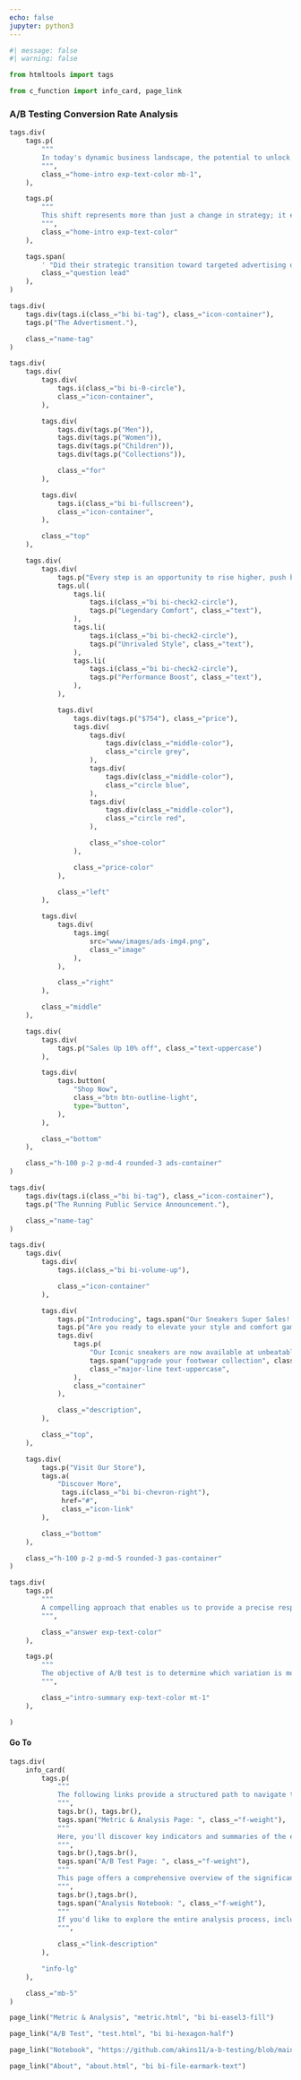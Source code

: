 ```yaml
---
echo: false
jupyter: python3
---
```


```python
#| message: false
#| warning: false

from htmltools import tags
```

```python

from c_function import info_card, page_link

```

::: {.px-4 .px-md-5 .py-4}
<h3 class="display-4 mb-5">A/B Testing Conversion Rate Analysis</h3>

```python

tags.div(
    tags.p(
        """
        In today's dynamic business landscape, the potential to unlock new avenues for customer engagement and revenue generation lies in the art of effective marketing and advertising. This belief has led a challenging journey, transitioning from a long-standing practice of relying on Public Service Announcements (PSAs) to a new approach of aggressively promoting their latest line of sneakers through advertisements on the company's community platforms.
        """,
        class_="home-intro exp-text-color mb-1",
    ),

    tags.p(
        """
        This shift represents more than just a change in strategy; it embodies the pursuit of untapped potential and the quest for growth. At this pivotal juncture, The company stands at the crossroads of uncertainty and opportunity. They are faced with a critical question: 
        """,
        class_="home-intro exp-text-color"
    ),

    tags.span(
        ' "Did their strategic transition toward targeted advertising on their platform significantly bolster their sales and revenue figures?"',
        class_="question lead"
    ),
)

```

:::

<div class="ab-divider"></div>


::: {.grid .px-4 .px-md-5 .py-4}

<!------- Advert section ------------------------------------------------------------->
::: {.g-col-12 .g-col-md-6}

```python

tags.div(
    tags.div(tags.i(class_="bi bi-tag"), class_="icon-container"),
    tags.p("The Advertisment."),

    class_="name-tag"
)

```

```python
tags.div(
    tags.div(
        tags.div(
            tags.i(class_="bi bi-0-circle"),
            class_="icon-container",
        ),

        tags.div(
            tags.div(tags.p("Men")),
            tags.div(tags.p("Women")),
            tags.div(tags.p("Children")),
            tags.div(tags.p("Collections")),

            class_="for"
        ),

        tags.div(
            tags.i(class_="bi bi-fullscreen"),
            class_="icon-container",
        ),

        class_="top"
    ),

    tags.div(
        tags.div(
            tags.p("Every step is an opportunity to rise higher, push boundaries, and set new records.", class_="qt"),
            tags.ul(
                tags.li(
                    tags.i(class_="bi bi-check2-circle"),
                    tags.p("Legendary Comfort", class_="text"),
                ),
                tags.li(
                    tags.i(class_="bi bi-check2-circle"),
                    tags.p("Unrivaled Style", class_="text"),
                ),
                tags.li(
                    tags.i(class_="bi bi-check2-circle"),
                    tags.p("Performance Boost", class_="text"),
                ),
            ),

            tags.div(
                tags.div(tags.p("$754"), class_="price"),
                tags.div(
                    tags.div(
                        tags.div(class_="middle-color"),
                        class_="circle grey",
                    ),
                    tags.div(
                        tags.div(class_="middle-color"),
                        class_="circle blue",
                    ),
                    tags.div(
                        tags.div(class_="middle-color"),
                        class_="circle red",
                    ),

                    class_="shoe-color"
                ),

                class_="price-color"
            ),

            class_="left"
        ),

        tags.div(
            tags.div(
                tags.img(
                    src="www/images/ads-img4.png",
                    class_="image"
                ),
            ),

            class_="right"
        ),

        class_="middle"
    ),

    tags.div(
        tags.div(
            tags.p("Sales Up 10% off", class_="text-uppercase")
        ),

        tags.div(
            tags.button(
                "Shop Now",
                class_="btn btn-outline-light",
                type="button",
            ),
        ),

        class_="bottom"
    ),

    class_="h-100 p-2 p-md-4 rounded-3 ads-container"
)
```
:::

<!------- PSA section ---------------------------------------------------------------->
::: {.g-col-12 .g-col-md-6}

```python

tags.div(
    tags.div(tags.i(class_="bi bi-tag"), class_="icon-container"),
    tags.p("The Running Public Service Announcement."),

    class_="name-tag"
)

```

```python
tags.div(
    tags.div(
        tags.div(
            tags.i(class_="bi bi-volume-up"),

            class_="icon-container"
        ),

        tags.div(
            tags.p("Introducing", tags.span("Our Sneakers Super Sales!!", class_="major text-decoration-underline"), class_="top"),
            tags.p("Are you ready to elevate your style and comfort game? Look no further because the icon is here!", class_="minor"),
            tags.div(
                tags.p(
                    "Our Iconic sneakers are now available at unbeatable price, making it the perfect time to ",
                    tags.span("upgrade your footwear collection", class_="text-decoration-underline major"), ".",
                    class_="major-line text-uppercase",
                ),
                class_="container"
            ),

            class_="description",
        ),

        class_="top",
    ),

    tags.div(
        tags.p("Visit Our Store"),
        tags.a(
            "Discover More",
             tags.i(class_="bi bi-chevron-right"),
             href="#",
             class_="icon-link"
        ),

        class_="bottom"
    ),

    class_="h-100 p-2 p-md-5 rounded-3 pas-container"
)
```
:::

<!-------- End of Grid ------------------------------------------------------------------------->
:::

<div class="ab-divider"></div>

<!-------- Answer --------------------------------------------------------------------------------------------->
::: {.px-4 .px-md-5 .py-4}

```python

tags.div(
    tags.p(
        """ 
        A compelling approach that enables us to provide a precise response to the aforementioned query is to conduct an A/B test. A/B test also known as split test, where is a method used in statistics and marketing to assess and compare the performance of two variations of a product or item, typically labeled as "A" and "B" and they are grouped into a test and control group. 
        """,

        class_="answer exp-text-color"
    ),

    tags.p(
        """
        The objective of A/B test is to determine which variation is more effective in achieving a specific goal, such as increasing conversions or revenue. A/B test is a powerful tool to detect if a strategy works or not because it allows you to make data-driven decisions. By comparing two variations under controlled conditions, changes can be objectively assessed to determine whether they lead to improvements or not." This approach minimizes guesswork and maximizes the likelihood of achieving the desired outcomes.
        """,

        class_="intro-summary exp-text-color mt-1"
    ),

)

```

:::
<!-------- End of Answer ----------------------------------------------------------------------------------------->



<div class="ab-divider"></div>




::: {.px-4 .px-md-5 .py-4}

<h4 class="display-6 mb-2">Go To</h4>

```python

tags.div(
    info_card(
        tags.p(
            """
            The following links provide a structured path to navigate through the report and access the information gathered during the analysis.
            """,
            tags.br(), tags.br(),
            tags.span("Metric & Analysis Page: ", class_="f-weight"),
            """ 
            Here, you'll discover key indicators and summaries of the experiment's performance, the details of different strategies, extracting insights that shed light on group performance under various conditions.
            """,
            tags.br(),tags.br(),
            tags.span("A/B Test Page: ", class_="f-weight"),
            """
            This page offers a comprehensive overview of the significance of the insights obtained from the analyses on the Metric & Analysis  page. Statistical tests and resampling techniques were used to dive deeper into our findings.
            """,
            tags.br(),tags.br(),
            tags.span("Analysis Notebook: ", class_="f-weight"),
            """
            If you'd like to explore the entire analysis process, including code and detailed steps, follow the link to the Python notebook.
            """,

            class_="link-description"
        ),

        "info-lg"
    ),

    class_="mb-5"
)

```

::: {.grid}


::: {.g-col-12 .g-col-md-3 .page-link-container}

```python

page_link("Metric & Analysis", "metric.html", "bi bi-easel3-fill")

```

:::

::: {.g-col-12 .g-col-md-3 .page-link-container}

```python

page_link("A/B Test", "test.html", "bi bi-hexagon-half")

```

:::

::: {.g-col-12 .g-col-md-3 .page-link-container}

```python

page_link("Notebook", "https://github.com/akins11/a-b-testing/blob/main/report_analysis.ipynb", "bi bi-code-slash")

```

:::

::: {.g-col-12 .g-col-md-3 .page-link-container}

```python

page_link("About", "about.html", "bi bi-file-earmark-text")

```

:::


<!----- End of Grid ------------------------------------------------------------------------->
:::

:::

<br>
<br>





